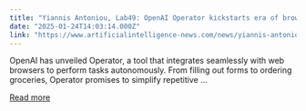 ```yaml
---
title: "Yiannis Antoniou, Lab49: OpenAI Operator kickstarts era of browser AI agents"
date: "2025-01-24T14:03:14.000Z"
link: "https://www.artificialintelligence-news.com/news/yiannis-antoniou-lab49-openai-operator-era-browser-ai-agents/?utm_source=rss&utm_medium=rss&utm_campaign=yiannis-antoniou-lab49-openai-operator-era-browser-ai-agents"
---
```


OpenAI has unveiled Operator, a tool that integrates seamlessly with web browsers to perform tasks autonomously. From filling out forms to ordering groceries, Operator promises to simplify repetitive ...

[Read more](https://www.artificialintelligence-news.com/news/yiannis-antoniou-lab49-openai-operator-era-browser-ai-agents/?utm_source=rss&utm_medium=rss&utm_campaign=yiannis-antoniou-lab49-openai-operator-era-browser-ai-agents)
